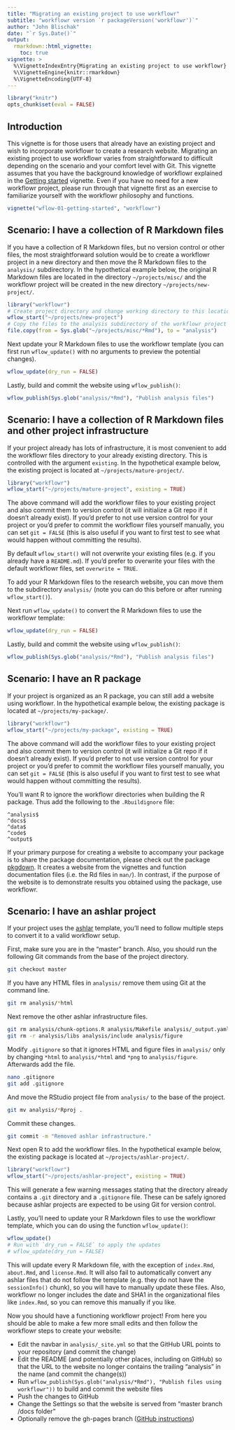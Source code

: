 ```yaml
---
title: "Migrating an existing project to use workflowr"
subtitle: "workflowr version `r packageVersion('workflowr')`"
author: "John Blischak"
date: "`r Sys.Date()`"
output:
  rmarkdown::html_vignette:
    toc: true
vignette: >
  %\VignetteIndexEntry{Migrating an existing project to use workflowr}
  %\VignetteEngine{knitr::rmarkdown}
  %\VignetteEncoding{UTF-8}
---
```


```r
library("knitr")
opts_chunk$set(eval = FALSE)
```

## Introduction

This vignette is for those users that already have an existing project and wish 
to incorporate workflowr to create a research website. Migrating an existing 
project to use workflowr varies from straightforward to difficult depending on 
the scenario and your comfort level with Git. This vignette assumes that you
have the background knowledge of workflowr explained in the [Getting started][vig-start]
vignette. Even if you have no need for a new workflowr project, please run
through that vignette first as an exercise to familiarize yourself with the
workflowr philosophy and functions.

```r
vignette("wflow-01-getting-started", "workflowr")
```

[vig-start]: wflow-01-getting-started.html

## Scenario: I have a collection of R Markdown files

If you have a collection of R Markdown files, but no version control or other 
files, the most straightforward solution would be to create a workflowr project 
in a new directory and then move the R Markdown files to the `analysis/` 
subdirectory. In the hypothetical example below, the original R Markdown files 
are located in the directory `~/projects/misc/` and the workflowr project will
be created in the new directory `~/projects/new-project/`.

```r
library("workflowr")
# Create project directory and change working directory to this location
wflow_start("~/projects/new-project")
# Copy the files to the analysis subdirectory of the workflowr project
file.copy(from = Sys.glob("~/projects/misc/*Rmd"), to = "analysis")
```

Next update your R Markdown files to use the workflowr template (you can
first run `wflow_update()` with no arguments to preview the potential changes).

```r
wflow_update(dry_run = FALSE)
```

Lastly, build and commit the website using `wflow_publish()`:

```r
wflow_publish(Sys.glob("analysis/*Rmd"), "Publish analysis files")
```

## Scenario: I have a collection of R Markdown files and other project infrastructure

If your project already has lots of infrastructure, it is most convenient to add
the workflowr files directory to your already existing directory. This is
controlled with the argument `existing`. In the hypothetical example below, the
existing project is located at `~/projects/mature-project/`.

```r
library("workflowr")
wflow_start("~/projects/mature-project", existing = TRUE)
```

The above command will add the workflowr files to your existing project and also
commit them to version control (it will initialize a Git repo if it doesn't 
already exist). If you'd prefer to not use version control for your project or
you'd prefer to commit the workflowr files yourself manually, you can set `git =
FALSE` (this is also useful if you want to first test to see what would happen
without committing the results).

By default `wflow_start()` will not overwrite your existing files (e.g. if
you already have a `README.md`). If you'd prefer to overwrite your files with
the default workflowr files, set `overwrite = TRUE`.

To add your R Markdown files to the research website, you can move them to the 
subdirectory `analysis/` (note you can do this before or after running 
`wflow_start()`).

Next run `wflow_update()` to convert the R Markdown files to use the workflowr
template:

```r
wflow_update(dry_run = FALSE)
```

Lastly, build and commit the website using `wflow_publish()`:

```r
wflow_publish(Sys.glob("analysis/*Rmd"), "Publish analysis files")
```

## Scenario: I have an R package

If your project is organized as an R package, you can still add a website using
workflowr. In the hypothetical example below, the
existing package is located at `~/projects/my-package/`.

```r
library("workflowr")
wflow_start("~/projects/my-package", existing = TRUE)
```

The above command will add the workflowr files to your existing project and also
commit them to version control (it will initialize a Git repo if it doesn't 
already exist). If you'd prefer to not use version control for your project or
you'd prefer to commit the workflowr files yourself manually, you can set `git =
FALSE` (this is also useful if you want to first test to see what would happen
without committing the results).

You'll want R to ignore the workflowr directories when building the R package.
Thus add the following to the `.Rbuildignore` file:

```
^analysis$
^docs$
^data$
^code$
^output$
```

If your primary purpose for creating a website to accompany your package is to 
share the package documentation, please check out the package [pkgdown][]. It 
creates a website from the vignettes and function documentation files (i.e. the 
Rd files in `man/`). In contrast, if the purpose of the website is to
demonstrate results you obtained using the package, use workflowr.

[pkgdown]: https://github.com/hadley/pkgdown

## Scenario: I have an ashlar project

If your project uses the [ashlar][] template, you'll need to follow multiple
steps to convert it to a valid workflowr setup.

[ashlar]: https://github.com/jhsiao999/ashlar

First, make sure you are in the "master" branch. Also, you should run the
following Git commands from the base of the project directory.

```bash
git checkout master
```

If you have any HTML files in `analysis/` remove them using Git at the command
line.

```bash
git rm analysis/*html
```

Next remove the other ashlar infrastructure files.

```bash
git rm analysis/chunk-options.R analysis/Makefile analysis/_output.yaml
git rm -r analysis/libs analysis/include analysis/figure
```

Modify `.gitignore` so that it ignores HTML and figure files in `analysis/` only
by changing `*html` to `analysis/*html` and `*png` to `analysis/figure`.
Afterwards add the file.

```bash
nano .gitignore
git add .gitignore
```

And move the RStudio project file from `analysis/` to the base of the project.

```bash
git mv analysis/*Rproj .
```

Commit these changes.

```bash
git commit -m "Removed ashlar infrastructure."
```

Next open R to add the workflowr files. In the hypothetical example below, the
existing package is located at `~/projects/ashlar-project/`.

```r
library("workflowr")
wflow_start("~/projects/ashlar-project", existing = TRUE)
```

This will generate a few warning messages stating that the directory already
contains a `.git` directory and a `.gitignore` file. These can be safely ignored
because ashlar projects are expected to be using Git for version control.

Lastly, you'll need to update your R Markdown files to use the workflowr
template, which you can do using the function `wflow_update()`:

```r
wflow_update()
# Run with `dry_run = FALSE` to apply the updates
# wflow_update(dry_run = FALSE)
```

This will update every R Markdown file, with the exception of `index.Rmd`, 
`about.Rmd`, and `license.Rmd`. It will also fail to automatically convert any
ashlar files that do not follow the template (e.g. they do not have the
`sessionInfo()` chunk), so you will have to manually update these files. Also,
workflowr no longer includes the date and SHA1 in the organizational files like
`index.Rmd`, so you can remove this manually if you like.

Now you should have a functioning workflowr project! From here you should be
able to make a few more small edits and then follow the workflowr steps to
create your website:

* Edit the navbar in `analysis/_site.yml` so that the GitHub URL points to your repository (and commit the change)
* Edit the README (and potentially other places, including on GitHub) so that the URL to the website no longer contains the trailing "analysis" in the name (and commit the change(s))
* Run `wflow_publish(Sys.glob("analysis/*Rmd"), "Publish files using workflowr"))` to build and commit the website files
* Push the changes to GitHub
* Change the Settings so that the website is served from "master branch /docs folder"
* Optionally remove the gh-pages branch ([GitHub instructions][gh-remove-branch])

[gh-remove-branch]: https://github.com/blog/1377-create-and-delete-branches
